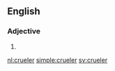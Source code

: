 ==English==

===Adjective===
{{head|en}}

# {{comparative of|cruel|lang=en}}

[[nl:crueler]]
[[simple:crueler]]
[[sv:crueler]]